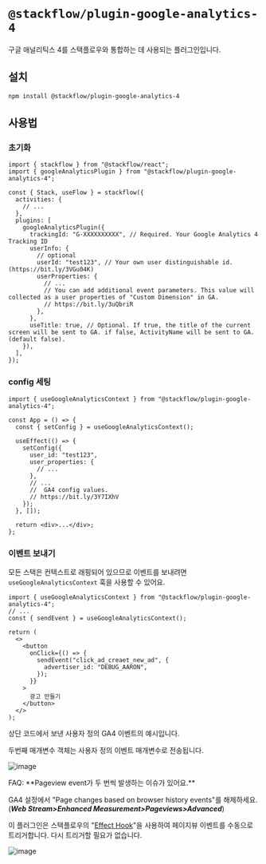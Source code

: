 
# `@stackflow/plugin-google-analytics-4`

구글 애널리틱스 4를 스택플로우와 통합하는 데 사용되는 플러그인입니다.

## 설치

```bash npm2yarn copy
npm install @stackflow/plugin-google-analytics-4
```

## 사용법
### 초기화

```tsx showLineNumbers filename="stackflow.ts" copy
import { stackflow } from "@stackflow/react";
import { googleAnalyticsPlugin } from "@stackflow/plugin-google-analytics-4";

const { Stack, useFlow } = stackflow({
  activities: {
    // ...
  },
  plugins: [
    googleAnalyticsPlugin({
      trackingId: "G-XXXXXXXXXX", // Required. Your Google Analytics 4 Tracking ID
      userInfo: {
        // optional
        userId: "test123", // Your own user distinguishable id. (https://bit.ly/3VGu04K)
        userProperties: {
          // ...
          // You can add additional event parameters. This value will collected as a user properties of "Custom Dimension" in GA.
          // https://bit.ly/3uQbriR
        },
      },
      useTitle: true, // Optional. If true, the title of the current screen will be sent to GA. if false, ActivityName will be sent to GA.(default false).
    }),
  ],
});
```

### config 세팅

```tsx showLineNumbers filename="App.tsx" copy
import { useGoogleAnalyticsContext } from "@stackflow/plugin-google-analytics-4";

const App = () => {
  const { setConfig } = useGoogleAnalyticsContext();

  useEffect(() => {
    setConfig({
      user_id: "test123",
      user_properties: {
        // ...
      },
      // ...
      //  GA4 config values.
      // https://bit.ly/3Y7IXhV
    });
  }, []);

  return <div>...</div>;
};
```

### 이벤트 보내기

모든 스택은 컨텍스트로 래핑되어 있으므로 이벤트를 보내려면 `useGoogleAnalyticsContext` 훅을 사용할 수 있어요.

```tsx showLineNumbers filename="AdCreateButton.tsx" copy
import { useGoogleAnalyticsContext } from "@stackflow/plugin-google-analytics-4";
// ...
const { sendEvent } = useGoogleAnalyticsContext();

return (
  <>
    <button
      onClick={() => {
        sendEvent("click_ad_creaet_new_ad", {
          advertiser_id: "DEBUG_AARON",
        });
      }}
    >
      광고 만들기
    </button>
  </>
);
```

상단 코드에서 보낸 사용자 정의 GA4 이벤트의 예시입니다.

두번째 매개변수 객체는 사용자 정의 이벤트 매개변수로 전송됩니다.

![image](https://user-images.githubusercontent.com/29659112/206271251-91f63efa-0583-4846-b4d5-79ed2ff0a881.png)

<Callout>
FAQ: **Pageview event가 두 번씩 발생하는 이슈가 있어요.**

GA4 설정에서 "Page changes based on browser history events"를 해제하세요. (**_Web Stream>Enhanced Measurement>Pageviews>Advanced_**)

이 플러그인은 스택플로우의 "[Effect Hook](/ko/docs/advanced/write-plugin#%EC%9D%B4%ED%8E%99%ED%8A%B8-%ED%9B%85)"을 사용하여 페이지뷰 이벤트를 수동으로 트리거합니다. 다시 트리거할 필요가 없습니다.

![image](https://user-images.githubusercontent.com/29659112/206275171-57270f54-ac1c-4e0d-b58c-916a842c99b8.png)
</Callout>
